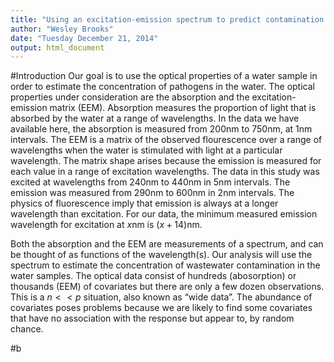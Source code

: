 ```yaml
---
title: "Using an excitation-emission spectrum to predict contamination in water samples"
author: "Wesley Brooks"
date: "Tuesday December 21, 2014"
output: html_document
---
```


#Introduction
Our goal is to use the optical properties of a water sample in order to estimate the concentration of pathogens in the water. The optical properties under consideration are the absorption and the excitation-emission matrix (EEM). Absorption measures the proportion of light that is absorbed by the water at a range of wavelengths. In the data we have available here, the absorption is measured from $200$nm to $750$nm, at $1$nm intervals. The EEM is a matrix of the observed flourescence over a range of wavelengths when the water is stimulated with light at a particular wavelength. The matrix shape arises because the emission is measured for each value in a range of excitation wavelengths. The data in this study was excited at wavelengths from $240$nm to $440$nm in $5$nm intervals. The emission was measured from $290$nm to $600$nm in $2$nm intervals. The physics of fluorescence imply that emission is always at a longer wavelength than excitation. For our data, the minimum measured emission wavelength for excitation at $x$nm is $(x+14)$nm.

Both the absorption and the EEM are measurements of a spectrum, and can be thought of as functions of the wavelength(s). Our analysis will use the spectrum to estimate the concentration of wastewater contamination in the water samples. The optical data consist of hundreds (abosorption) or thousands (EEM) of covariates but there are only a few dozen observations. This is a $n<<p$ situation, also known as "wide data". The abundance of covariates poses problems because we are likely to find some covariates that have no association with the response but appear to, by random chance.



#b
